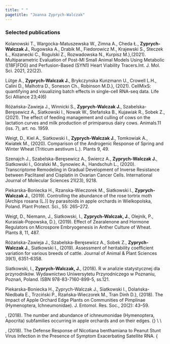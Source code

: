 ```yaml
---
title: " "
pagetitle: "Joanna Zyprych-Walczak"
---
```


<link rel="stylesheet" href="styles.css" type="text/css">
<link rel="stylesheet" href="academicicons/css/academicons.min.css"/>


### Selected publications


Kolanowski T., Wargocka-Matuszewska W., Zimna A., Cheda Ł., **Zyprych-Walczak J.**, Rugowska A., Drabik M., Fiedorowicz M., Krajewski S., Steczek Ł., Kozanecki C., Rogulski Z., Rozwadowska N., Kurpisz M.},(2021). Multiparametric Evaluation of Post-MI Small Animal Models Using Metabolic ([18F]FDG) and Perfusion-Based (SYN1) Heart Viability Tracers.Int. J. Mol. Sci. 2021, 22(22). 

Lütge A., **Zyprych-Walczak J.**, Brykczynska Kunzmann U., Crowell L.H., Calini  D., Malhotra D., Soneson  Ch., Robinson M.D.}, (2021). CellMixS: quantifying and visualizing batch effects in single-cell RNA-seq data. Life Sci Alliance 23;4(6)

Różańska-Zawieja J., Winnicki S., **Zyprych-Walczak J.**, Szabelska-Beręsewicz A., Siatkowski I., Nowak W., Stefańska B., Kujawiak R., Sobek Z., (2021). The effect of feeding management and culling of cows on the lactation curves and milk production of primiparous dairy cows. Animals.11 (iss. 7), art. no. 1959.

Weigt, D., Kiel A., Siatkowski I., **Zyprych-Walczak J.**, Tomkowiak A., Kwiatek M., (2020). Comparison of the Androgenic Response of Spring and Winter Wheat (Triticum aestivum L.). Plants 9, 49.

Szenajch J., Szabelska-Beręsewicz A., Świercz A., **Zyprych-Walczak J.**, Siatkowski I., Góralski M., Synowiec A., Handschuh L., (2020). Transcriptome Remodeling in Gradual Development of Inverse Resistance between Paclitaxel and Cisplatin in Ovarian Cancer Cells. International Journal of Molecular Sciences 21(23), 9218.

Piekarska-Boniecka H., Rzanska-Wieczorek M., Siatkowski I., **Zyprych-Walczak J.**, (2019). Controlling the abun­dance of the rose tortrix moth [Archips rosana (L.)] by parasitoids in apple orchards in Wielkopolska, Poland. Plant Pro­tect. Sci., 55: 265–272.


Weigt, D., Niemann, J., Siatkowski, I., **Zyprych-Walczak, J.**, Olejnik, P., Kurasiak-Popowska, D.}, (2019). Effect of Zearalenone and Hormone Regulators on Microspore Embryogenesis in Anther Culture of Wheat. Plants 8, 11, 487.

Różańska-Zawieja J., Szabelska-Beręsewicz A., Sobek Z., **Zyprych-Walczak J.**, Siatkowski I., (2019). Assessment of heritability coefficient variation for various breeds of cattle. Journal of Animal & Plant Sciences 39(1), 6351-6358.

Siatkowski, I., **Zyprych-Walczak, J.**, (2018). R w analizie statystycznej dla przyrodników. Wydawnictwo Uniwersytetu Przyrodniczego w Poznaniu, Poznań, Poland. ISBN 978-83-7160-899-5, ss.121.


Piekarska-Boniecka H., Zyprych-Walczak J., Siatkowski I., Dolańska-Niedbała E., Trzciński P., Rzańska-Wieczorek M., Tran Dinh D.}, (2018). The Impact of Apple Orchard Edge Plants on Communities of Pimplinae (Hymenoptera, Ichneumonidae). J. Entomol. Res. Soc., 20(2): 43–59.

\noindent {\sc Piekarska-Boniecka, H., Zyprych-Walczak, J., Rzańska-Wieczorek, M., Tran Dinh, D., Siatkowski, I.}, (2018). The number and abundance of ichneumonidae (Hymenoptera, Apocrita) subfamilies occurring in apple orchards and on their edges. {\em Acta Sci. Pol. Hortorum Cultus, 17(2), 93–103. DOI: 10.24326/asphc. 2018.2.8.} \\ \\

\noindent {\sc Obrępalska-Stęplowska A., Zmienko A., Wrzesińska B., Goralski M., Figlerowicz M., Zyprych-Walczak J., Siatkowski I., Pospieszny H.}, (2018). The Defense Response of Nicotiana benthamiana to Peanut Stunt Virus Infection in the Presence of Symptom Exacerbating Satellite RNA. {\em Viruses 10(9), 449.  \\ \\

\noindent {\sc Leśniewska A., Zyprych-Walczak J., Szabelska-Beręsewicz A., Okoniewski M. J.}, (2018). Genes sharing the protein family domain decrease the performance of classification with RNA-seq genomic signatures. {\em Biology Direct, 13 (1), 3, doi: 10.1186/s13062-018-0205-x.} \\ \\

\noindent {\sc Piekarska-Boniecka H.,  Siatkowski I., Zyprych-Walczak J., Trzciński P., Rzańska-Wieczorek M.}, (2017). The phenology of occurrence of dominant predatory Syrphidae (Diptera) species in apple orchards and on their edges. {\em Acta Sci. Pol. Hortorum Cultus, 16(1), 23–38.} \\ \\

\noindent {\sc Beręsewicz M., Alvarez A., Biecek P., Dyderski M. K., Kosiński M., Nowosad J., Rotter K., Szabelska-Beręsewicz A., Szymkowiak M., Wawrowski Ł., Zyprych-Walczak J.}, (2017). Conference Report: European R Users Meeting 2016. {\em The R Journal, 9 (1), 501-504.} \\ \\

\noindent {\sc Różańska-Zawieja J., Szabelska-Beręsewicz A., Sobek Z., Nienartowicz-Zdrojewska A., Zyprych-Walczak J., Siatkowski I.}, (2017). Wpływ wielkości grup ojcowskich i stad na optymalną ocenę współczynnika odziedziczalności długości ciąży u bydła. {\em Roczniki Naukowe Polskiego Towarzystwa Zootechnicznego 13(1), 9–17. } \\ \\


\noindent {\sc Szenajch J., Góralski M., Świercz A., Szabelska A., Zyprych-Walczak J., Synowiec A., Siatkowski I., Handschuh L.}, (2016). Zmiany w ekspresji szlaków sygnałowych uczestniczące w wykształcaniu nabytej w obecności erytropoetyny oporności na ci-splatynę i paklitaksel w komórkach ludzkiego raka jajnika. {\em BioMed Nowotwory, vol. 66, suppl. 2, p. 50.} \\ \\

\noindent {\sc Zyprych-Walczak J., Szabelska A., Handschuh L., Gorczak K., Klamecka K., 
Figlerowicz M., Siatkowski I.}, (2015). The impact of normalization methods on RNA-seq data analysis. {\em BioMed Research International}, Article ID 621690; doi: 10.1155/2015/621690. \\ \\
\noindent {\sc Gorczak K., Klamecka K., Szabelska A., Zyprych-Walczak J., Siatkowski I.}, (2014). Graphical methods for differential analysis of RNA-Seq data. {\em Colloquium Biometricum} 44, 167-181. \\ \\
\noindent {\sc Uszczynska B., Zyprych-Walczak J., Handschuh L., Szabelska A., Kazmierczak M., Woronowicz W., Kozlowski P., Sikorski M. M., Komarnicki M., Siatkowski I., Figlerowicz M.}, (2013). Analysis of boutique arrays: A universal method for the selection of the optimal data normalization procedure. {\em International Journal of Molecular Medicine}, 32 (3), 668-684. [IF = 1.957]\\ \\
\noindent {\sc Tomkowiak A., Weigt D., Broda Z., Mikolajczyk S., Szabelska A., Zyprych J., Siatkowski I.,} (2013). Analysis of relationship between genetic and phenotypic similarity of alfaalfa mutants inflorescences. {\em Nauka Przyr. Technol.} 7 (3) \#34. \\ \\

\noindent {\sc Tomkowiak A., Weigt D., Szabelska A., Zyprych J., Broda Z., Siatkowski I.} (2012).
Analiza zróżnicowania genetycznego odmian I klonów koniczyny białej (Trifolium repens L.) z użyciem markerów RAPD
{\em Nauka Przyr. Technol. t. 6, z. 4, art. 79} \\ \\


\noindent {\sc Szabelska A., Zyprych-Walczak J., Siatkowski I.,} (2012). Application of linear mixed models in the selection of genes from microarray experiments with repeated measurements.  {\em Colloquium Biometricum} 42, 103-109.\\ \\
\noindent {\sc Okoniewski M. J., Lesniewska A., Szabelska A., Zyprych-Walczak J., Ryan M., Wachtel M., Morzy T., Schaeffer B., Schlapbach R.} (2011). Preferred analysis methods for single genomic regions in RNA sequencing revealed by processing the shape of coverage. {\em Nucleic Acids Research}, doi: 10.1093/nar/gkr1249. [IF = 8.055]\\ \\
\noindent {\sc Schmidt M., L. Handschuh,  Zyprych J., Szabelska A., Olejnik-Schmidt A., Siatkowski I., Figlerowicz M.,} (2011). Impact of DNA microarray data transformation on gene expression analysis - comparison of two normalization method. {\em Acta Biochimica Polonica} 58 (4), 573-580. [IF = 1.234]\\ \\

\noindent {\sc Zyprych-Walczak J., Szabelska A., Siatkowski I.} (2011). Application of statistical tests in gene selection problems. {\em Biometrical Letters}, 48 (2), 113-121.\\ \\

\noindent {\sc  Piekarska-Boniecka H., Siatkowski I., Zyprych J.} (2010). Model for bionomy of privet sawfly (Macrophya punctumalbum L.) (Hymenoptera, Tenthredinidae). {\em Acta Sci. Pol., Hortorum Cultus. - 9 (3), s. 161-166} \\ \\

\noindent {\sc Piekarska-Boniecka H., Siatkowski I., Zyprych J.} (2010). Comparison of the collecting of the parasitoids belonging to the Pimplinae subfamily (Hymenoptera, Ichneumonidae).
{\em Pol. Pismo Entomol. -  vol. 79, no. 3, s. 283-290}.
\noindent {\sc Siatkowski M., Szabelska A., Zyprych J., Weres J., Kujawa S.,} (2010). Growth curve functions in modeling the thin-layer drying of corn. {\em Inzynieria Rolnicza} 6 (124).\\ \\
\noindent {\sc Thornton A., Szabelska A., Zyprych J. et. al.,} (2010). Modelling and Optimization of Algae Growth. {\em Proceedings of the 72nd European Study Group - Mathematics with Industry}, 54-85.\\ \\  
\noindent {\sc Siatkowski I., Goszczurna T., Szabelska A., Zyprych J.,} (2010). Coefficients of dissimilarity and similarity with applications. {\em Colloquium Biometricum} 40, p.13-23.\\ \\
\noindent {\sc Szabelska A., Siatkowski M., Goszczurna T., Zyprych J.,} (2010). Comparison of growth models in R. {\em Nauka Przyroda Technologia} 4 (4) \#50.

